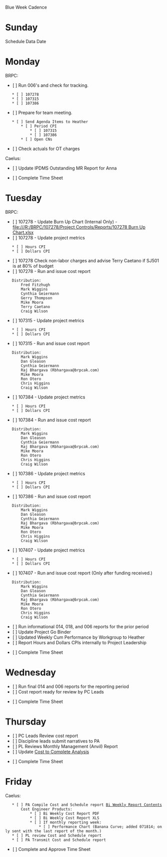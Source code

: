 Blue Week Cadence

= Sunday =
Schedule Data Date

= Monday =
BRPC:
* [ ] Run 006's and check for tracking.
	* [ ] 107278
	* [ ] 107315
	* [ ] 107386
 
* [ ] Prepare for team meeting.
	* [ ] Send Agenda Items to Heather
		* [ ] Period CPI
			* [ ] 107315
			* [ ] 107386
		* [ ] Open CNs
* [ ] Check actuals for OT charges

Caelus:
* [ ] Update IPDMS Outstanding MR Report for Anna

* [ ] Complete Time Sheet

= Tuesday =
BRPC:
* [ ] 107278 - Update Burn Up Chart (Internal Only) - [[file:///R:/BRPC/107278/Project Controls/Reports/107278 Burn Up Chart.xlsx]]
* [ ] 107278 - Update project metrics
	* [ ] Hours CPI
	* [ ] Dollars CPI
* [ ] 107278 Check non-labor charges and advise Terry Caetano if SJ501 is at 80% of budget
* [ ] 107278 - Run and issue cost report
	Distribution:
		Fred Fitzhugh
		Mark Wiggins
		Cynthia Geiermann
		Gerry Thompson
		Mike Moora
		Terry Caetano
		Craig Wilson
* [ ] 107315 - Update project metrics
	* [ ] Hours CPI
	* [ ] Dollars CPI
* [ ] 107315 - Run and issue cost report 
	Distribution:
		Mark Wiggins
		Dan Gleason
		Cynthia Geiermann
		Raj Bhargava (Rbhargava@brpcak.com)
		Mike Moora
		Ron Otero
		Chris Higgins
		Craig Wilson
* [ ] 107384 - Update project metrics
	* [ ] Hours CPI
	* [ ] Dollars CPI
* [ ] 107384 - Run and issue cost report 
	Distribution:
		Mark Wiggins
		Dan Gleason
		Cynthia Geiermann
		Raj Bhargava (Rbhargava@brpcak.com)
		Mike Moora
		Ron Otero
		Chris Higgins
		Craig Wilson
* [ ] 107386 - Update project metrics
	* [ ] Hours CPI
	* [ ] Dollars CPI
* [ ] 107386 - Run and issue cost report 
	Distribution:
		Mark Wiggins
		Dan Gleason
		Cynthia Geiermann
		Raj Bhargava (Rbhargava@brpcak.com)
		Mike Moora
		Ron Otero
		Chris Higgins
		Craig Wilson
* [ ] 107407 - Update project metrics
	* [ ] Hours CPI
	* [ ] Dollars CPI
* [ ] 107407 - Run and issue cost report (Only after funding received.)
	Distribution:
		Mark Wiggins
		Dan Gleason
		Cynthia Geiermann
		Raj Bhargava (Rbhargava@brpcak.com)
		Mike Moora
		Ron Otero
		Chris Higgins
		Craig Wilson

* [ ] Run informational 014, 018, and 006 reports for the prior period
* [ ] Update Project Go Binder
* [ ] Updated Weekly Cum Performance by Workgroup to Heather
* [ ] Report Hours and Dollars CPIs internally to Project Leadership

* [ ] Complete Time Sheet

= Wednesday =
* [ ] Run final 014 and 006 reports for the reporting period
* [ ] Cost report ready for review by PC Leads

* [ ] Complete Time Sheet

= Thursday =
* [ ] PC Leads Review cost report
* [ ] Discipline leads submit narratives to PA
* [ ] PL Reviews Monthly Management (Anvil) Report
* [ ] Update [[file:///S:/Caelus/106726/Project Controls/Project Accounting/106726 - NDS-1 & OTPEX - Cost to Complete Analysis - Through WE 032015.xlsx|Cost to Complete Analysis]]

* [ ] Complete Time Sheet

= Friday =
Caelus:
	* [ ] PA Compile Cost and Schedule report [[Bi Weekly Report Contents]]
		Cost Engineer Products:
			* [ ] Bi Weekly Cost Report PDF
			* [ ] Bi Weekly Cost Report XLS
			* [ ] If monthly reporting week:
				* [ ] Performance Chart (Banana Curve; added 071814; only sent with the last report of the month.)
	* [ ] PL review Cost and Schedule report
	* [ ] PA Transmit Cost and Schedule report

* [ ] Complete and Approve Time Sheet

